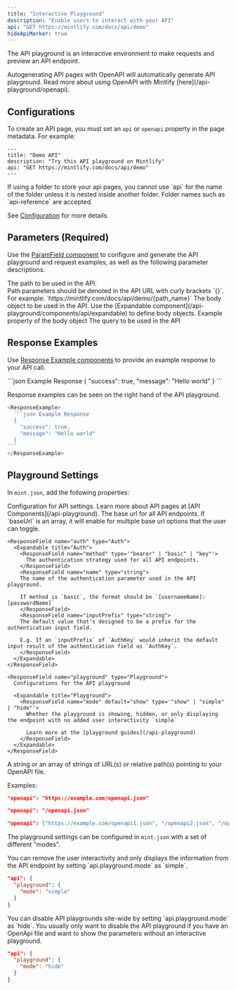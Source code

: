 ```yaml
---
title: "Interactive Playground"
description: "Enable users to interact with your API"
api: "GET https://mintlify.com/docs/api/demo"
hideApiMarker: true
---
```


The API playground is an interactive environment to make requests and preview an API endpoint.

<Info>
  Autogenerating API pages with OpenAPI will automatically generate API
  playground. Read more about using OpenAPI with Mintlify
  [here](/api-playground/openapi).
</Info>

## Configurations

To create an API page, you must set an `api` or `openapi` property in the page metadata. For example:

```mdx
---
title: "Demo API"
description: "Try this API playground on Mintlify"
api: "GET https://mintlify.com/docs/api/demo"
---
```

<Warning>
  If using a folder to store your api pages, you cannot use `api` for the name
  of the folder unless it is nested inside another folder. Folder names such as
  `api-reference` are accepted.
</Warning>

See [Configuration](/api-playground/configuration) for more details.

## Parameters (Required)

Use the [ParamField component](/api-playground/components/api/param) to configure and generate the API playground and request examples, as well as the following parameter descriptions.

<ParamField path="path_name" type="string">
  The path to be used in the API. <br /> Path parameters should be denoted in
  the API URL with curly brackets `{}`. For example:
  `https://mintlify.com/docs/api/demo/{path_name}`
</ParamField>

<ParamField body="body_name" type="Object">
  The body object to be used in the API. Use the [Expandable
  component](/api-playground/components/api/expandable) to define body objects.
  <Expandable title="Object">
    <ParamField body="property" type="string">
      Example property of the body object
    </ParamField>
  </Expandable>
</ParamField>

<ParamField query="query_name" type="string">
  The query to be used in the API
</ParamField>

## Response Examples

Use [Response Example components](/api-playground/components/api/sticky-examples) to provide an example response to your API call.

<ResponseExample>
  ```json Example Response
  {
    "success": true,
    "message": "Hello world"
  }
  ```
</ResponseExample>

Response examples can be seen on the right hand of the API playground.

````js
<ResponseExample>
  ```json Example Response
  {
    "success": true,
    "message": "Hello world"
  }
```
</ResponseExample>
````

## Playground Settings

In `mint.json`, add the following properties:

<ResponseField name="api" type="API">
  Configuration for API settings. Learn more about API pages at [API Components](/api-playground).
  <Expandable title="API">
    <ResponseField name="baseUrl" type="string">
      The base url for all API endpoints. If `baseUrl` is an array, it will enable for multiple base url
      options that the user can toggle.
    </ResponseField>

    <ResponseField name="auth" type="Auth">
      <Expandable title="Auth">
        <ResponseField name="method" type='"bearer" | "basic" | "key"'>
          The authentication strategy used for all API endpoints.
        </ResponseField>
        <ResponseField name="name" type="string">
        The name of the authentication parameter used in the API playground.

        If method is `basic`, the format should be `[usernameName]:[passwordName]`
        </ResponseField>
        <ResponseField name="inputPrefix" type="string">
        The default value that's designed to be a prefix for the authentication input field.

        E.g. If an `inputPrefix` of `AuthKey` would inherit the default input result of the authentication field as `AuthKey`.
        </ResponseField>
      </Expandable>
    </ResponseField>

    <ResponseField name="playground" type="Playground">
      Configurations for the API playground

      <Expandable title="Playground">
        <ResponseField name="mode" default="show" type='"show" | "simple" | "hide"'>
          Whether the playground is showing, hidden, or only displaying the endpoint with no added user interactivity `simple`

          Learn more at the [playground guides](/api-playground)
        </ResponseField>
      </Expandable>
    </ResponseField>

  </Expandable>
</ResponseField>

<ResponseField name="openapi" type="string | string[]">
  A string or an array of strings of URL(s) or relative path(s) pointing to your
  OpenAPI file.

Examples:
<CodeGroup>
  ```json Absolute
  "openapi": "https://example.com/openapi.json"
  ```
  ```json Relative
  "openapi": "/openapi.json"
  ```
  ```json Multiple
  "openapi": ["https://example.com/openapi1.json", "/openapi2.json", "/openapi3.json"]
  ```
</CodeGroup>

</ResponseField>

The playground settings can be configured in `mint.json` with a set of different "modes".

<AccordionGroup>
<Accordion title="Simple Playgrounds">
  You can remove the user interactivity and only displays the information from the API endpoint by setting `api.playground.mode` as `simple`.

```json mint.json
"api": {
  "playground": {
    "mode": "simple"
  }
}
```

</Accordion>

<Accordion title="Hide API Playgrounds">
  You can disable API playgrounds site-wide by setting `api.playground.mode` as `hide`. You usually only want to disable the API playground if you have an OpenApi file and want to show the parameters without an interactive playground.

```json mint.json
"api": {
  "playground": {
    "mode": "hide"
  }
}
```

</Accordion>
</AccordionGroup>
